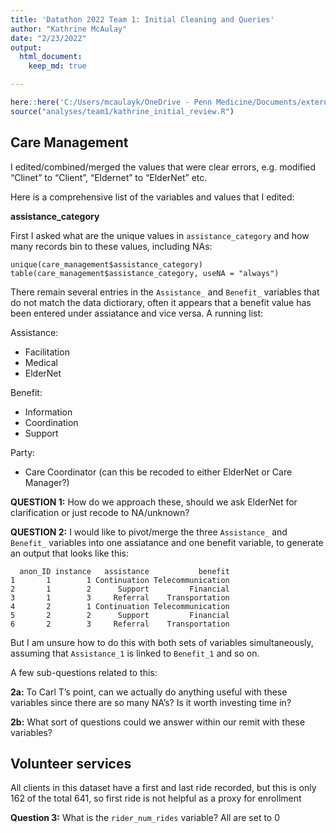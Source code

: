 ```yaml
---
title: 'Datathon 2022 Team 1: Initial Cleaning and Queries'
author: "Kathrine McAulay"
date: "2/23/2022"
output: 
  html_document:
    keep_md: true

---
```


```r
here::here('C:/Users/mcaulayk/OneDrive - Penn Medicine/Documents/external_projects/2022_datathon')
source("analyses/team1/kathrine_initial_review.R")
```

## Care Management

I edited/combined/merged the values that were clear errors, e.g. modified "Clinet" to "Client", "Eldernet" to "ElderNet" etc.

Here is a comprehensive list of the variables and values that I edited:

**assistance_category**

First I asked what are the unique values in `assistance_category` and how many records bin to these values, including NAs:

```
unique(care_management$assistance_category)
table(care_management$assistance_category, useNA = "always")
```

There remain several entries in the `Assistance_` and `Benefit_` variables that do not match the data dictiorary, often it appears that a benefit value has been entered under assiatance and vice versa. A running list:

Assistance:

* Facilitation
* Medical
* ElderNet

Benefit:

* Information
* Coordination
* Support

Party:

* Care Coordinator (can this be recoded to either ElderNet or Care Manager?)


**QUESTION 1:** How do we approach these, should we ask ElderNet for clarification or just recode to NA/unknown?

**QUESTION 2:** I would like to pivot/merge the three `Assistance_` and `Benefit_` variables into one assiatance and one benefit variable, to generate an output that looks like this:

```
  anon_ID instance   assistance           benefit
1       1        1 Continuation Telecommunication
2       1        2      Support         Financial
3       1        3     Referral    Transportation
4       2        1 Continuation Telecommunication
5       2        2      Support         Financial
6       2        3     Referral    Transportation
```

But I am unsure how to do this with both sets of variables simultaneously, assuming that `Assistance_1` is linked to `Benefit_1` and so on.

A few sub-questions related to this:

**2a:** To Carl T's point, can we actually do anything useful with these variables since there are so many NA's? Is it worth investing time in?

**2b:** What sort of questions could we answer within our remit with these variables?


## Volunteer services

All clients in this dataset have a first and last ride recorded, but this is only 162 of the total 641, so first ride is not helpful as a proxy for enrollment

**Question 3:** What is the `rider_num_rides` variable? All are set to 0

